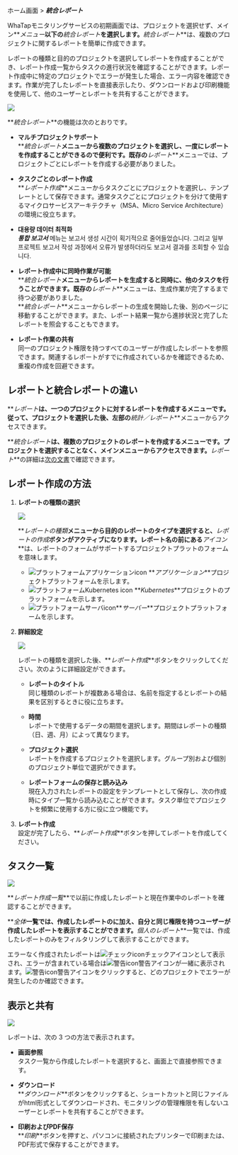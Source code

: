 ホーム画面 > **_統合レポート_**

WhaTapモニタリングサービスの初期画面では、プロジェクトを選択せず、メイン**_メニュー_**以下の**_統合レポート_**を選択します。**_統合レポート_**は、複数のプロジェクトに関するレポートを簡単に作成できます。 

レポートの種類と目的のプロジェクトを選択してレポートを作成することができ、レポート作成一覧からタスクの進行状況を確認することができます。レポート作成中に特定のプロジェクトでエラーが発生した場合、エラー内容を確認できます。作業が完了したレポートを直接表示したり、ダウンロードおよび印刷機能を使用して、他のユーザーとレポートを共有することができます。

![](https://img.whatap.io/media/images/integration_report_01.png)

**_統合レポート_**の機能は次のとおりです。

-   **マルチプロジェクトサポート**<br/>
    **_統合レポート_**メニューから複数のプロジェクトを選択し、一度にレポートを作成することができるので便利です。既存の**_レポート_**メニューでは、プロジェクトごとにレポートを作成する必要がありました。 <!-- プロジェクトが多い場合、手間が掛かることがあります。。 --> 

-   **タスクごとのレポート作成**<br/>
    **_レポート作成_**メニューからタスクごとにプロジェクトを選択し、テンプレートとして保存できます。通常タスクごとにプロジェクトを分けて使用するマイクロサービスアーキテクチャ（MSA、Micro Service Architecture）の環境に役立ちます。

-   **대용량 데이터 최적화**<br/>
    **_통합 보고서_** 메뉴는 보고서 생성 시간이 획기적으로 줄어들었습니다. <!-- 기존 ***보고서*** 메뉴는 하나의 프로젝트에 많은 서비스가 존재하면 보고서를 생성하는데 시간이 오래 걸렸습니다. --> 그리고 일부 프로젝트 보고서 작성 과정에서 오류가 발생하더라도 보고서 결과를 조회할 수 있습니다.

-   **レポート作成中に同時作業が可能**<br/>
    **_統合レポート_**メニューからレポートを生成すると同時に、他のタスクを行うことができます。既存の**_レポート_**メニューは、生成作業が完了するまで待つ必要がありました。<br/>
    **_統合レポート_**メニューからレポートの生成を開始した後、別のページに移動することができます。また、レポート結果一覧から進捗状況と完了したレポートを照会することもできます。 

-   **レポート作業の共有**<br/>
    同一のプロジェクト権限を持つすべてのユーザーが作成したレポートを参照できます。関連するレポートがすでに作成されているかを確認できるため、重複の作成を回避できます。

## レポートと統合レポートの違い

**_レポート_**は、一つのプロジェクトに対するレポートを作成するメニューです。従って、プロジェクトを選択した後、左部の**_統計／レポート_**メニューからアクセスできます。

**_統合レポート_**は、複数のプロジェクトのレポートを作成するメニューです。プロジェクトを選択することなく、メインメニューからアクセスできます。**_レポート_**の詳細は[次の文書](report-intro)で確認できます。

## レポート作成の方法

1.  **レポートの種類の選択**  

    ![](https://img.whatap.io/media/images/integration_report_02.png)  

    **_レポートの種類_**メニューから目的のレポートのタイプを選択すると、**_レポートの作成_**ボタンがアクティブになります。レポート名の前にある**_アイコン_**は、レポートのフォームがサポートするプロジェクトプラットのフォームを意味します。  

    -   ![プラットフォームアプリケーションicon](/img/platform-application.svg) **_アプリケーション_**プロジェクトプラットフォームを示します。
    -   ![プラットフォームKubernetes icon](/img/platform-kubernetes.svg) **_Kubernetes_**プロジェクトのプラットフォームを示します。
    -   ![プラットフォームサーバicon](/img/platform-server.svg)**_サーバー_**プロジェクトプラットフォームを示します。  

    <!-- 프로젝트 플랫폼 아이콘 안내는 ~~다음 설명서~~를 참조하세요. -->

    <!-- 아이콘 안내 필요?? 디테일 써머리 인클루드, 노트, 혹은 페이지 링크 활용-->

2.  **詳細設定**  

    ![](https://img.whatap.io/media/images/master_report_2.png)

    レポートの種類を選択した後、**_レポート作成_**ボタンをクリックしてください。次のように詳細設定ができます。

    -   **レポートのタイトル**<br/>
        同じ種類のレポートが複数ある場合は、名前を指定するとレポートの結果を区別するときに役に立ちます。

    -   **時間**<br/>
        レポートで使用するデータの期間を選択します。期間はレポートの種類（日、週、月）によって異なります。  

    -   **プロジェクト選択**<br/>
        レポートを作成するプロジェクトを選択します。グループ別および個別のプロジェクト単位で選択ができます。  

    -   **レポートフォームの保存と読み込み**<br/>
        現在入力されたレポートの設定をテンプレートとして保存し、次の作成時にタイプ一覧から読み込むことができます。タスク単位でプロジェクトを頻繁に使用する方に役に立つ機能です。

3.  **レポート作成**<br/>
    設定が完了したら、**_レポート作成_**ボタンを押してレポートを作成してください。

## タスク一覧

![](https://img.whatap.io/media/images/integration_report_03.png)

**_レポート作成一覧_**で以前に作成したレポートと現在作業中のレポートを確認することができます。 

**_全体_**一覧では、作成したレポートのに加え、自分と同じ権限を持つユーザーが作成したレポートを表示することができます。**_個人のレポート_**一覧では、作成したレポートのみをフィルタリングして表示することができます。

エラーなく作成されたレポートは<span class='woer'>![チェックicon](/img/ic-check-bl.svg)チェック</span>アイコンとして表示され、エラーが含まれている場合は<span class='wer'>![警告icon](/img/ic-warning-org.svg)警告</span>アイコンが一緒に表示されます。<span class='wer'>![警告icon](/img/ic-warning-org.svg)警告</span>アイコンをクリックすると、どのプロジェクトでエラーが発生したのか確認できます。

## 表示と共有

![](https://img.whatap.io/media/images/integration_report_04.png)

レポートは、次の 3 つの方法で表示されます。

-   **画面参照**<br/>
    タスク一覧から作成したレポートを選択すると、画面上で直接参照できます。

-   **ダウンロード**<br/>
    **_ダウンロード_**ボタンをクリックすると、ショートカットと同じファイルがhtml形式としてダウンロードされ、モニタリングの管理権限を有しないユーザーとレポートを共有することができます。

-   **印刷およびPDF保存**<br/>
    **_印刷_**ボタンを押すと、パソコンに接続されたプリンターで印刷または、PDF形式で保存することができます。
